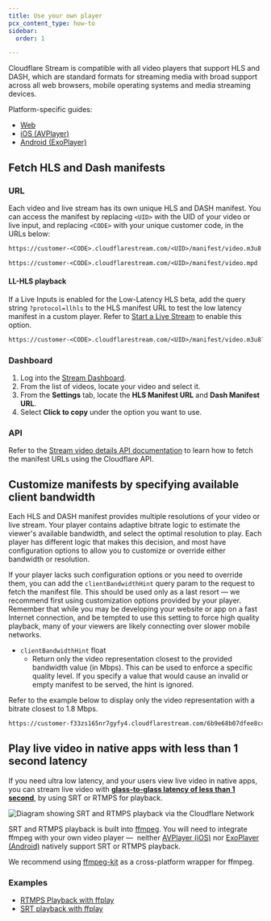```yaml
---
title: Use your own player
pcx_content_type: how-to
sidebar:
  order: 1

---
```



Cloudflare Stream is compatible with all video players that support HLS and DASH, which are standard formats for streaming media with broad support across all web browsers, mobile operating systems and media streaming devices.

Platform-specific guides:

* [Web](/stream/viewing-videos/using-own-player/web/)
* [iOS (AVPlayer)](/stream/viewing-videos/using-own-player/ios/)
* [Android (ExoPlayer)](/stream/viewing-videos/using-own-player/android/)

## Fetch HLS and Dash manifests

### URL

Each video and live stream has its own unique HLS and DASH manifest. You can access the manifest by replacing `<UID>` with the UID of your video or live input, and replacing `<CODE>` with your unique customer code, in the URLs below:

```txt title="HLS"
https://customer-<CODE>.cloudflarestream.com/<UID>/manifest/video.m3u8
```

```txt title="DASH"
https://customer-<CODE>.cloudflarestream.com/<UID>/manifest/video.mpd
```

#### LL-HLS playback <Badge text="Beta" variant="caution" size="small" />

If a Live Inputs is enabled for the Low-Latency HLS beta, add the query string `?protocol=llhls` to the HLS manifest URL to test the low latency manifest in a custom player. Refer to [Start a Live Stream](/stream/stream-live/start-stream-live/#use-the-api) to enable this option.

```txt title="HLS"
https://customer-<CODE>.cloudflarestream.com/<UID>/manifest/video.m3u8?protocol=llhls
```

### Dashboard

1. Log into the [Stream Dashboard](https://dash.cloudflare.com/?to=/:account/stream).
2. From the list of videos, locate your video and select it.
3. From the **Settings** tab, locate the **HLS Manifest URL** and **Dash Manifest URL**.
4. Select **Click to copy** under the option you want to use.

### API

Refer to the [Stream video details API documentation](/api/operations/stream-videos-retrieve-video-details) to learn how to fetch the manifest URLs using the Cloudflare API.

## Customize manifests by specifying available client bandwidth

Each HLS and DASH manifest provides multiple resolutions of your video or live stream. Your player contains adaptive bitrate logic to estimate the viewer's available bandwidth, and select the optimal resolution to play. Each player has different logic that makes this decision, and most have configuration options to allow you to customize or override either bandwidth or resolution.

If your player lacks such configuration options or you need to override them, you can add the `clientBandwidthHint` query param to the request to fetch the manifest file. This should be used only as a last resort — we recommend first using customization options provided by your player. Remember that while you may be developing your website or app on a fast Internet connection, and be tempted to use this setting to force high quality playback, many of your viewers are likely connecting over slower mobile networks.



* `clientBandwidthHint` float
  * Return only the video representation closest to the provided bandwidth value (in Mbps). This can be used to enforce a specific quality level. If you specify a value that would cause an invalid or empty manifest to be served, the hint is ignored.



Refer to the example below to display only the video representation with a bitrate closest to 1.8 Mbps.

```txt title="Example"
https://customer-f33zs165nr7gyfy4.cloudflarestream.com/6b9e68b07dfee8cc2d116e4c51d6a957/manifest/video.m3u8?clientBandwidthHint=1.8
```

## Play live video in native apps with less than 1 second latency

If you need ultra low latency, and your users view live video in native apps, you can stream live video with [**glass-to-glass latency of less than 1 second**](https://blog.cloudflare.com/magic-hdmi-cable/), by using SRT or RTMPS for playback.

![Diagram showing SRT and RTMPS playback via the Cloudflare Network](~/assets/images/stream/stream-rtmps-srt-playback-magic-hdmi-cable.png)

SRT and RTMPS playback is built into [ffmpeg](https://ffmpeg.org/). You will need to integrate ffmpeg with your own video player —  neither [AVPlayer (iOS)](/stream/viewing-videos/using-own-player/ios/) nor [ExoPlayer (Android)](/stream/viewing-videos/using-own-player/android/) natively support SRT or RTMPS playback.

<Render file="srt-supported-modes" />

We recommend using [ffmpeg-kit](https://github.com/arthenica/ffmpeg-kit) as a cross-platform wrapper for ffmpeg.

### Examples

* [RTMPS Playback with ffplay](/stream/examples/rtmps_playback/)
* [SRT playback with ffplay](/stream/examples/srt_playback/)

